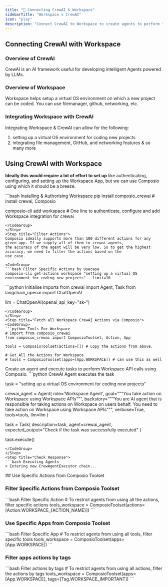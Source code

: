 ```yaml
---
title: "🚀 Connecting CrewAI & Workspace"
sidebarTitle: "Workspace x CrewAI"
icon: "play"
description: "Connect CrewAI to Workspace to create agents to perform tasks using natural language"
---
```


## Connecting CrewAI with Workspace

### Overview of CrewAI

CrewAI is an AI framework useful for developing intelligent Agents powered by LLMs.

### Overview of Workspace

Workspace helps setup a virtual OS environment on which a new project can be coded. You can use filemanager, github, networking, etc.

### Integrating Workspace with CrewAI

Integrating Workspace & CrewAI can allow for the following:

1. setting up a virtual OS environment for coding new projects
2. integrating file management, GitHub, and networking features
& so many more

## Using CrewAI with Workspace

<Steps>
<Step title="Setting Up the Environment">

**Ideally this would require a lot of effort to set up** like authenticating, configuring, and setting up the Workspace App, but we can use Composio using which it should be a breeze.

<CodeGroup>
```bash Installing & Authorising Workspace
pip install composio_crewai # Install crewai, Composio 

composio-cli add workspace # One line to authenticate, configure and add Workspace integration for crewai
```
</CodeGroup>
</Step>
<Step title="Filter Actions">
Composio ideally supports more than 100 different actions for any given app. If we supply all of them to crewai agents, 
the accuracy of the agent will be very low. So to get the highest accuracy, we need to filter the actions based on the 
use case.

<CodeGroup>
```bash Filter Specific Actions by Usecase
composio-cli get-actions workspace "setting up a virtual OS environment for coding new projects" --limit=10
```
</CodeGroup>

</Step>
<Step title="Import Base Packages">

<CodeGroup>
```python Initialise Imports
from crewai import Agent, Task
from langchain_openai import ChatOpenAI

llm = ChatOpenAI(openai_api_key="sk-<OPENAI KEY>")
```
</CodeGroup>
</Step>
<Step title="Fetch all Workspace CrewAI Actions via Composio">
<CodeGroup>
```python Tools For Workspace
# Import from composio_crewai
from composio_crewai import ComposioToolset, Action, App

tools = ComposioToolset(actions=[]) # Copy the actions from above. 

# Get All the Actions for Workspace
# tools = ComposioToolset(apps=[App.WORKSPACE]) # can use this as well
```
</CodeGroup>
</Step>
<Step title="Execute the Agent">
Create an agent and execute tasks to perform Workspace API calls using Composio. 
<CodeGroup>
```python CrewAI Agent executes the task

task = "setting up a virtual OS environment for coding new projects"

crewai_agent = Agent(
    role='Workspace Agent',
    goal="""You take action on Workspace using Workspace APIs""",
    backstory="""You are AI agent that is responsible for taking actions on Workspace on users behalf. You need to take action on Workspace using Workspace APIs""",
    verbose=True,
    tools=tools,
    llm=llm
)

task = Task(
    description=task,
    agent=crewai_agent,
    expected_output="Check if the task was successfully executed"
)

task.execute()
```
</CodeGroup>
</Step>
<Step title="Check Response">
```bash Executing Agents
> Entering new CrewAgentExecutor chain...
```
</Step>
</Steps>
## Use Specific Actions from Composio Toolset

### Filter Specific Actions from Composio Toolset

<CodeGroup>
```bash Filter Specific Action
# To restrict agents from using all the actions, filter specific actions
tools_workspace = ComposioToolset(actions=[Action.WORKSPACE_{ACTION_NAME}])
```
</CodeGroup>

### Use Specific Apps from Composio Toolset
<CodeGroup>
```bash Filter Specific App
# To restrict agents from using all tools, filter specific tools
tools_workspace = ComposioToolset(apps=[App.WORKSPACE])
```
</CodeGroup>

### Filter apps actions by tags 
<CodeGroup>
```bash Filter actions by tags
# To restrict agents from using all actions, filter the actions by tags
tools_workspace = ComposioToolset(apps=[App.WORKSPACE], tags=[Tag.WORKSPACE_IMPORTANT])
```
</CodeGroup>